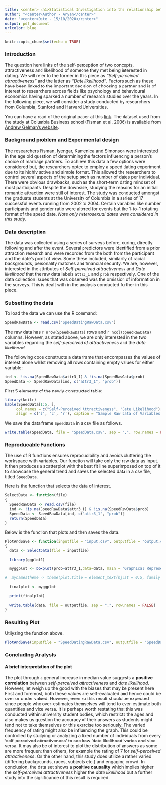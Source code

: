 ```yaml
---
title: <center> <h1>Statistical Investigation into the relationship between Self-perceived attractiveness and Date likelihood</h1> </center>
author: "<center>Author - Aryan</center>"
date: "<center>Date - 15/10/2020</center>"
output: pdf_document
urlcolor: blue
---
```


```r
knitr::opts_chunk$set(echo = TRUE)
```

### Introduction

The question here links of the self-perception of two concepts, attractiveness and likelihood of someone they met being interested in dating. We will refer to the former in this piece as *“Self-perceived attractiveness”* and the latter as *“Date likelihood”*. Factors such as these have been linked to the important decision of choosing a partner and is of interest to researchers across fields like psychology and behavioural economics having sparked a number of research studies over the years. In the following piece, we will consider a study conducted by researchers from Columbia, Stanford and Harvard Universities. 

You can have a read of the original paper at this [link](https://academic.oup.com/qje/article-abstract/121/2/673/1884033?redirectedFrom=fulltext). The dataset used from the study at Columbia Business school (Fisman et al. 2006) is available from [Andrew Gelman’s website](http://www.stat.columbia.edu/~gelman/arm/examples/speed.dating/). 

### Background problem and Experimental design

The researchers Fisman, Iyengar, Kamenica and Simonson were interested in the age old question of determining the factors influencing a person’s choice of marriage partners. To achieve this data a few options were considered but, the researchers opted to employ a speed dating experiment due to its highly active and simple format. This allowed the researchers to control several aspects of the setup such as number of dates per individual. There were obvious drawbacks, such as the short-term dating mindset of most participants. Despite the downside, studying the reasons for an initial romantic attraction were still of interest. The study was conducted amongst the graduate students at the University of Columbia in a series of 17 successful events running from 2002 to 2004. Certain variables like number participants and gender ratio were altered for events but the 1-to-1 rotating format of the speed date. *Note only heterosexual dates were considered in this study.*

### Data description

The data was collected using a series of surveys before, during, directly following and after the event. Several predictors  were identified from a prior attraction research and were recorded from the both from the participant and the date’s point of view. Some these included, similarity of racial backgrounds, personality matches and financial security. We are, however, interested in the attributes of *Self-perceived attractiveness* and *Date likelihood* that the raw data labels `attr3_1` and `prob` respectively. One of the data collection issues that was observed was the omission of information in the surveys. This is dealt with in the analysis conducted further in this piece.

### Subsetting the data

To load the data we can use the R command:

```r
SpeedRawData <- read.csv("SpeedDatingRawData.csv")
```

The raw data has `r nrow(SpeedRawData)` rows and `r ncol(SpeedRawData)` columns. However, as stated above, we are only interested in the two variables regarding the *self-perceived of attractiveness* and the *date likelihood*. 

The following code constructs a data frame that encompasses the values of interest alone whilst removing all rows containing empty values for either variable:

```r
ind <- !is.na(SpeedRawData$attr3_1) & !is.na(SpeedRawData$prob)
SpeedData <- SpeedRawData[ind, c("attr3_1", "prob")]
```

First 5 elements of the newly constructed table:

```r
library(knitr)
kable(SpeedData[1:5, ], 
     col.names = c("Self-Perceived Attractiveness", "Date Likelihood"), 
     align = c('l', 'c', 'r'), caption = "Sample Raw Data of Variables of Interest")
```

We save the data frame `SpeedData` in a csv file as follows.
```r
write.table(SpeedData, file = "SpeedData.csv", sep = ",", row.names = FALSE)
```


### Reproducable Functions

The use of R functions ensures reproducibility and avoids cluttering the workspace with variables. Our function will take only the raw data as input. It then produces a scatterplot with the best fit line superimposed on top of it to showcase the general trend and saves the selected data in a csv file, titled `SpeedData`.

Here is the function that selects the data of interest.
```r
SelectData <- function(file)
{
  SpeedRawData <- read.csv(file)
  ind <- !is.na(SpeedRawData$attr3_1) & !is.na(SpeedRawData$prob)
  SpeedData <- SpeedRawData[ind, c("attr3_1", "prob")]
  return(SpeedData)
}
```

Below is the function that plots and then saves the data.

```r
PlotAndSave <- function(inputfile = "input.csv", outputfile = "output.csv")
{ 
  data <- SelectData(file = inputfile) 
  
  library(ggplot2)

  myggplot <- boxplot(prob~attr3_1,data=data, main = "Graphical Representation of Relationship", xlab = "Self-Perceived Attractiveness", ylab = "Date Likelihood", caption = "(based on data from (Fisman et al. 2006))")

#  mynamestheme <- theme(plot.title = element_text(hjust = 0.5, family = "Helvetica", face = "bold", size = (15)), axis.title = element_text(family = "Helvetica", size = (10)), axis.text = element_text(family = "Courier", size = (10)))
  
  finalplot <- myggplot
  
  print(finalplot)
  
  write.table(data, file = outputfile, sep = ",", row.names = FALSE)
}
```

### Resulting Plot

Utilyzing the function above.
```r
PlotAndSave(inputfile = "SpeedDatingRawData.csv", outputfile = "SpeedData.csv")
```

### Concluding Analysis

#### A brief interpretation of the plot

The plot through a general increase in median value suggests a **positive correlation** between *self-perceived attractiveness* and *date likelihood*. However, let weigh up the good with the biases that may be present here First and foremost, both these values are self-evaluated and hence could be over or under valued. However, even so this result should be expected since people who over-estimates themselves will tend to over-estimate both quantities and vice versa. It is perhaps worth restating that this was conducted within university student bodies, which restricts the ages and also makes us question the accuracy of their answers as students might tend not to take themselves or this exercise too seriously. The varied frequency of rating might also be influencing the graph. This could be controlled by studying or analyzing a fixed number of individuals from every ‘self-perceived attractiveness’ to see how ‘date likelihood’ varies and vice versa. It may also be of interest to plot the distribution of answers as some are more frequent than others, for example the rating of 7 for *self-perceived attractiveness*. On the other hand, this study does utilize a rather varied (differing backgrounds, races, subjects etc.) and engaging crowd. In conclusion, the data set shows a **positive causality** which implies higher the *self-perceived attractiveness* higher the *date likelihood* but a further study into the significance of this result is required.
